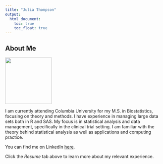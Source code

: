 ```yaml
---
title: "Julia Thompson"
output: 
  html_document:
    toc: true
    toc_float: true
---
```


## About Me  

<div align="left"><img src="professional_pic.jpg" width="150px"></div>

I am currently attending Columbia University for my M.S. in Biostatistics, focusing on theory and methods. I have experience in managing large data sets both in R and SAS. My focus is in statistical analysis and data management, specifically in the clinical trial setting. I am familiar with the theory behind statistical analysis as well as applications and computing practice. 

You can find me on LinkedIn [here](https://www.linkedin.com/in/julia-b-thompson/).

Click the _Resume_ tab above to learn more about my relevant experience.



